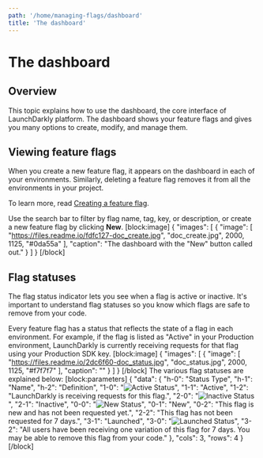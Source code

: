 ```yaml
---
path: '/home/managing-flags/dashboard'
title: 'The dashboard'
---
```


# The dashboard

## Overview

This topic explains how to use the dashboard, the core interface of LaunchDarkly platform. The dashboard shows your feature flags and gives you many options to create, modify, and manage them.

## Viewing feature flags

When you create a new feature flag, it appears on the dashboard in each of your environments. Similarly, deleting a feature flag removes it from all the environments in your project.

To learn more, read [Creating a feature flag](./creating-a-feature-flag).

Use the search bar to filter by flag name, tag, key, or description, or create a new feature flag by clicking **New**.
[block:image]
{
"images": [
{
"image": [
"https://files.readme.io/fdfc127-doc_create.jpg",
"doc_create.jpg",
2000,
1125,
"#0da55a"
],
"caption": "The dashboard with the \"New\" button called out."
}
]
}
[/block]

## Flag statuses

The flag status indicator lets you see when a flag is active or inactive. It's important to understand flag statuses so you know which flags are safe to remove from your code.

Every feature flag has a status that reflects the state of a flag in each environment. For example, if the flag is listed as "Active" in your Production environment, LaunchDarkly is currently receiving requests for that flag using your Production SDK key.
[block:image]
{
"images": [
{
"image": [
"https://files.readme.io/2dc6f60-doc_status.jpg",
"doc_status.jpg",
2000,
1125,
"#f7f7f7"
],
"caption": ""
}
]
}
[/block]
The various flag statuses are explained below:
[block:parameters]
{
"data": {
"h-0": "Status Type",
"h-1": "Name",
"h-2": "Definition",
"1-0": "![Active Status](http://i.imgur.com/j3ADAHb.png?1)",
"1-1": "Active",
"1-2": "LaunchDarkly is receiving requests for this flag.",
"2-0": "![Inactive Status](http://i.imgur.com/IvoIydt.png?1)",
"2-1": "Inactive",
"0-0": "![New Status](http://i.imgur.com/fd4IkYV.png?1)",
"0-1": "New",
"0-2": "This flag is new and has not been requested yet.",
"2-2": "This flag has not been requested for 7 days.",
"3-1": "Launched",
"3-0": "![Launched Status](http://i.imgur.com/vSPuWcU.png?1)",
"3-2": "All users have been receiving one variation of this flag for 7 days.
You may be able to remove this flag from your code."
},
"cols": 3,
"rows": 4
}
[/block]
